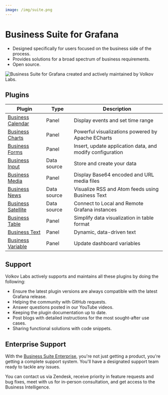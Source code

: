 ```yaml
---
image: /img/suite.png
---
```



# Business Suite for Grafana

- Designed specifically for users focused on the business side of the process.
- Provides solutions for a broad spectrum of business requirements.
- Open source.

<Image
  title="Business Suite for Grafana created and actively maintained by Volkov Labs."
  src="/img/suite.png"
/>

## Plugins

| Plugin                                   | Type        | Description                                               |
| ---------------------------------------- | ----------- | --------------------------------------------------------- |
| [Business Calendar](business-calendar)   | Panel       | Display events and set time range                         |
| [Business Charts](business-charts)       | Panel       | Powerful visualizations powered by Apache ECharts         |
| [Business Forms](business-forms)         | Panel       | Insert, update application data, and modify configuration |
| [Business Input](business-input)         | Data source | Store and create your data                                |
| [Business Media](business-media)         | Panel       | Display Base64 encoded and URL media files                |
| [Business News](business-news)           | Data source | Visualize RSS and Atom feeds using Business Text          |
| [Business Satellite](business-satellite) | Data source | Connect to Local and Remote Grafana instances             |
| [Business Table](business-table)         | Panel       | Simplify data visualization in table format               |
| [Business Text](business-text)           | Panel       | Dynamic, data-driven text                                 |
| [Business Variable](business-variable)   | Panel       | Update dashboard variables                                |

## Support

Volkov Labs actively supports and maintains all these plugins by doing the following:

- Ensure the latest plugin versions are always compatible with the latest Grafana release.
- Helping the community with GitHub requests.
- Answer questions posted in our YouTube videos.
- Keeping the plugin documentation up to date.
- Post blogs with detailed instructions for the most sought-after use cases.
- Sharing functional solutions with code snippets.

## Enterprise Support

With the [Business Suite Enterprise](https://volkovlabs.io/pricing/), you're not just getting a product, you're getting a complete support system. You'll have a designated support team ready to tackle any issues.

You can contact us via Zendesk, receive priority in feature requests and bug fixes, meet with us for in-person consultation, and get access to the Business Intelligence.

<Feedback />
